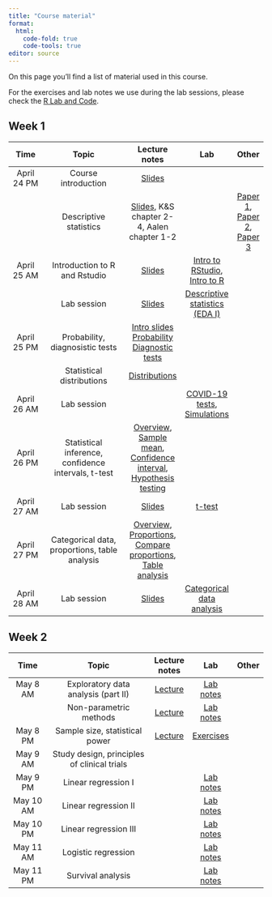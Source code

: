 ```yaml
---
title: "Course material"
format: 
  html:
    code-fold: true
    code-tools: true
editor: source
---
```


On this page you'll find a list of material used in this course.

For the exercises and lab notes we use during the lab sessions, please check the [R Lab and Code](https://ocbe-uio.github.io/teaching_mf9130e/lab/overview.html).

## Week 1

|     Time      |                  Topic                   |   Lecture notes    |  Lab | Other |
|:-------------:|:-----------------------------------------:|:---------:|:----:|:-----:|
| April 24 PM  | Course introduction | [Slides](Module1-Part1-Course_introduction.pdf) |  | |
|              | Descriptive statistics| [Slides](Module1-Part2-Data_and_descriptive_statistics_full.pdf), K&S chapter 2-4, Aalen chapter 1-2  |  | [Paper 1](Gerstung_2015.pdf), [Paper 2](Kristiansen_2022.pdf), [Paper 3](PreventADALL_2022.pdf) |
| April 25 AM  | Introduction to R and Rstudio | [Slides](lab_slides/lablecture_intro_r.pdf) | [Intro to RStudio](https://ocbe-uio.github.io/teaching_mf9130e/lab/lab_intro_rstudio.html), [Intro to R](https://ocbe-uio.github.io/teaching_mf9130e/lab/lab_intro_r.html) | |
|              | Lab session |[Slides](lab_slides/lablecture_eda1.pdf) | [Descriptive statistics (EDA I)](https://ocbe-uio.github.io/teaching_mf9130e/lab/lab_eda_part1.html) | |
| April 25 PM | Probability, diagnosistic tests  | [Intro slides](Slides_intro_probability_diagnostic_tests.pdf) [Probability](notes_probability.qmd) [Diagnostic tests](notes_diagnostic_tests.qmd) |     |       |
|             |  Statistical distributions   |  [Distributions](notes_distributions.qmd)  |     |       |
| April 26 AM |  Lab session  | | [COVID-19 tests](lab_diagnostic_tests.qmd),  [Simulations](lab_distributions.qmd)  |  |
| April 26 PM |  Statistical inference, confidence intervals, t-test         |[Overview](day3/Module3-PartI-IntroLecture.pdf), [Sample mean](day3/Module3-PartI-key_concept_1.pdf), [Confidence interval](day3/Module3-PartI-key_concept_2.pdf), [Hypothesis testing](day3/Module3-PartI-key_concept_3.pdf)  |  | |
| April 27 AM |  Lab session         |[Slides](lab_slides/lablecture_ttest.pdf)  | [t-test](https://ocbe-uio.github.io/teaching_mf9130e/lab/lab_ttest.html) | |
| April 27 PM |  Categorical data, proportions, table analysis        |[Overview](day4/Module3-PartII-IntroLecture.pdf), [Proportions](day4/Module3-PartII-key_concept_1.pdf), [Compare proportions](day4/Module3-PartII-key_concept_2.pdf),  [Table analysis](day4/Module3-PartII-key_concept_3.pdf) |  | |
| April 28 AM |  Lab session        | [Slides](lab_slides/lablecture_categorical.pdf) | [Categorical data analysis](https://ocbe-uio.github.io/teaching_mf9130e/lab/lab_categorical.html) | |



## Week 2


|     Time      |                  Topic                   |   Lecture notes     |  Lab | Other |
|:-------------:|:----------------------------------------:|:--------:|:-------------:|:--------:|
| May 8 AM  | Exploratory data analysis (part II) | [Lecture](day5/lecture_eda2.pdf)|[Lab notes](https://ocbe-uio.github.io/teaching_mf9130e/lab/lab_eda_part2.html) | |
|                  | Non-parametric methods |[Lecture](day5/lecture_nonpara.pdf) |[Lab notes](https://ocbe-uio.github.io/teaching_mf9130e/lab/lab_nonpara.html) | |
| May 8 PM | Sample size, statistical power          |[Lecture](day5/day5_lecture_sample_size.pdf) | [Exercises](day5/day5_exercises_sample_size.pdf)| | |
| May 9 AM | Study design, principles of clinical trials          | |  | |
| May 9 PM | Linear regression I        | | [Lab notes](https://ocbe-uio.github.io/teaching_mf9130e/lab/lab_linearreg-I.html) | |
| May 10 AM | Linear regression II       | | [Lab notes](https://ocbe-uio.github.io/teaching_mf9130e/lab/lab_linearreg-II.html) | |
| May 10 PM | Linear regression III       | | [Lab notes](https://ocbe-uio.github.io/teaching_mf9130e/lab/lab_linearreg-III.html) | |
| May 11 AM | Logistic regression          | | [Lab notes](https://ocbe-uio.github.io/teaching_mf9130e/lab/lab_logisticreg.html) | |
| May 11 PM | Survival analysis          | | [Lab notes](https://ocbe-uio.github.io/teaching_mf9130e/lab/lab_survival.html) | |






